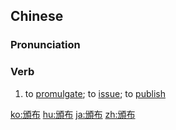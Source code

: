 {{also|颁布}}
==Chinese==
{{zh-forms|s=颁布}}

===Pronunciation===
{{zh-pron
|m=bānbù
|ma=Zh-banbù.ogg
|cat=v
}}

===Verb===
{{zh-verb}}

# {{lb|zh|Advanced Mandarin}} to [[promulgate]]; to [[issue]]; to [[publish]]

[[ko:頒布]]
[[hu:頒布]]
[[ja:頒布]]
[[zh:頒布]]